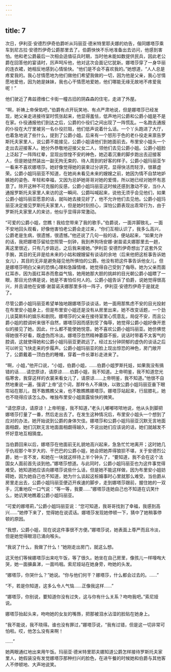 ```yaml
---
---
---
```

title: 7
---





次日，伊利亚·安德烈伊奇伯爵听从玛丽亚·德米特里耶夫娜的劝告，偕同娜塔莎乘车到尼古拉·安德烈伊奇公爵那里去了。伯爵怏怏不乐地准备出去访问，他感到害怕。他和老公爵最后一次相会适值征兵时期，当时他未能如数提供民兵，因此老公爵在回答他的宴请时，厉声呵斥他，他对这次会面记忆犹新。娜塔莎穿了一身华丽的连衣裙，她相反地感到心情愉快。“他们是不会不喜欢我的。”她想道，“人人总是疼爱我的。我心甘情愿地为他们做他们希望我做的一切，因为他是父亲，我心甘情愿地爱他，因为她是妹妹，我也心干情愿地爱她，他们哪能无缘无故地不疼爱我呢！”

他们驶近了弗兹德维仁卡街一幢古旧的阴森森的住宅，走进了外屋。

“啊，祈祷上帝保佑吧，”伯爵有点开玩笑地、有点严肃地说，但是娜塔莎已经发现，她父亲走进接待室时慌张起来，他显得羞怯，低声地问公爵和公爵小姐是不是在家。仆役通报他们到达之后，公爵的仆役们之间出现了一阵慌乱。一名跑去通报的仆役在大厅里被另一名仆役拦阻，他们低声说着什么话。一个丫头跑进了大厅，也着急地说了些什么，提到了公爵小姐。后来有一个怒形于色的老仆役走来禀告罗斯托夫家里人，说公爵不能接见，公爵小姐请他们到她面前去。布里安小姐头一个走出去迎接客人。她分外恭敬地迎接父女二人，领他们去见公爵小姐。公爵小姐脸上泛起了一阵阵红晕，显现出惊惶不安的神色，她迈着沉重的脚步跑出去迎接客人，但是她徒然装出一副无拘无束的、待人周到的好客的样子。公爵小姐玛丽亚乍一看来不喜欢娜塔莎。她好像觉得她的装束过分讲究，显得快活而轻浮，很慕虚荣。公爵小姐玛丽亚不知道，在她尚未看见未来的嫂嫂之前，她因为情不自禁地妒嫉她的姿色、年轻和幸福，又因为忌妒她哥哥对她的爱情，所以她已经对她怀有恶意了。除开这种不可克服的反感，公爵小姐玛丽亚这时候还感到激动不安，当仆人通报罗斯托夫家里人来访的这一瞬间、公爵叫喊起来，说他无须乎会见他们，如果公爵小姐玛丽亚愿意的话，就叫她去接见好了，他不允许他们去见他。公爵小姐玛丽亚决定接见罗斯托夫家里人，但是她时刻担心，深怕公爵表现出乖常行为，由于罗斯托夫家里人的来访，他似乎显得非常激动。

“可爱的公爵小姐，您瞧！我给您带来了我的歌手。”伯爵说，一面并脚致礼，一面不安地回头观看，好像他害怕老公爵会走过来，“你们互相认识了，我多么高兴，公爵老是生病，很遗憾，很遗憾。”他还说了几句一般的话，便站起来，“如果允许的话，我把娜塔莎留给您照管一刻钟，我到养狗场安娜·谢苗诺夫娜那里去一趟，离这里很近，只有几步路远，之后我来接她。”伊利亚·安德烈伊奇想出了这套外交手腕，其目的无非是给未来的小姑和嫂嫂留有谈话的余地（后来他把这桩事告诉她女儿），其目的无非是避免碰见他所惧怕的公爵。他没有把这件事告诉他女儿，但是娜塔莎明白父亲的恐惧心理和急躁情绪，她觉得自己受到了侮辱。她为父亲而面红耳赤，因为面红耳赤而愈益气恼，她用她那大胆的挑衅的目光朝公爵小姐瞟了一眼，那目光仿佛是说，她是不害怕任何人的。公爵小姐告诉了伯爵，说她觉得很高兴，并且请他在安娜·谢苗诺夫娜那里多待一阵子，伊利亚·安德烈伊奇于是就走了。

尽管公爵小姐玛丽亚希望单独地跟娜塔莎谈谈话，她一面用那焦虑不安的目光投射在布里安小姐身上，但是布里安小姐还是没有从房里出来，她不改变话题，一个劲儿谈莫斯科的娱乐和剧院。娜塔莎的父亲在接待室里心慌意乱，局促不安，而且公爵小姐的腔调听来很不自然，娜塔莎因而感到受了侮辱，她觉得公爵小姐好像开恩似的接见了她。因此，什么都不能使她悦意。她不喜欢公爵小姐玛丽亚。她仿佛觉得她很不好看，既虚伪而冷淡。娜塔莎忽然精神萎靡不振，说话时带着不太客气的腔调，这就使得她和公爵小姐玛丽亚更疏远了。经过五分钟阴郁的虚伪的谈话之后可以听见飞快走来的步履声。公爵小姐玛丽亚的脸上现出惊恐的神色，房门敞开了，公爵戴着一顶白色的睡帽，穿着一件长罩衫走进来了。

“啊，小姐，”他开口说，“小姐，伯爵小姐，……伯爵小姐罗斯托娃，如果我没有搞错的话……请您原谅，请原谅……伯爵小姐，我不知道。上帝明鉴，我不知道您光临寒舍，我穿这样的衣裳来看女儿了，请原谅……上帝明鉴，我不知道。”他很不自然地重说一遍，强调“上帝”这个词，那样令人不痛快，以致公爵小姐玛丽亚垂下眼帘站在那儿，既不敢瞧瞧父亲，也不敢瞧瞧娜塔莎。娜塔莎站起来，行屈膝礼，她也不晓得应该怎么办。唯独布里安小姐面露愉快的微笑。

“请您原谅，请原谅！上帝明鉴，我不知道，”老头儿嘟嘟哝哝地说，他从头到脚把娜塔莎打量了一番，然后走出去了。在发生这种情况后，布里安小姐头一个想到了应对的办法，她开始说到公爵的身体欠佳。娜塔莎和公爵小姐玛丽亚沉默无言地面面相觑，她们沉默无言地面面相觑得越久，不说出她们应该说的话，她们就越发不怀好意地互相猜度。

当伯爵回来以后，娜塔莎在他面前无礼貌地高兴起来，急急忙忙地离开；这时她几乎仇视那个年岁大的、干巴巴的公爵小姐，她会把她弄得狼狈不堪，关于安德烈公爵，她一言不发，和她在一块就这样待上半个钟头了，“要知道，我不会在这个法国女人面前首先谈到他。”娜塔莎想道。与此同时，公爵小姐玛丽亚也为这件事觉得难受。她知道她应该向娜塔莎说些什么话，但是她不能这样做，因为布里安小姐妨碍她，因为她自己也不知道，她为什么谈起这桩婚事时心里就那么难受。当伯爵从房里走出去，公爵小姐玛丽亚便迈开疾速的脚步，走到娜塔莎跟前，握住她的一双手，沉重地叹一口气说：“等一等，我要……”娜塔莎连她自己也不知道在讥笑什么，她讥笑地瞧着公爵小姐玛丽亚。

“可爱的娜塔莉，”公爵小姐玛丽亚说：“您可知道，我哥哥找到了幸福，我感到高兴……”她停下来了，觉得她在说谎话。娜塔莎发现她停顿一下，猜中了她稍事停顿的原因。

“我想，公爵小姐，现在说这件事很不方便。”娜塔莎说，她表面上尊严而且冷淡，但是她觉得眼泪已涌向喉头。

“我说了什么，我做了什么！”她刚走出房门，就这么想。

这天他们等候娜塔莎出来吃午饭，等了很久。她坐在自己房里，像孩儿一样嚎啕大哭，她一面擤鼻涕，一面呜咽。索尼娅站在她身旁，吻她的头发。

“娜塔莎，你哭什么？”她说。“你与他们何干？娜塔莎，什么都会过去的。……”

“不，若是你知道，这多么令人气恼……正像我这样……”

“娜塔莎，你别说，要知道你没有过失，这与你有什么关系？吻吻我吧。”索尼娅说。

娜塔莎抬起头来，吻吻她的女友的嘴唇，把那被泪水沾湿的脸贴在她身上。

“我不能说，我不晓得。谁也没有罪过，”娜塔莎说，“我有过错，但是这一切非常可怕啦。哎，他怎么没有来啊！

……”

她两眼通红地出来用午饭。玛丽亚·德米特里耶夫娜知道公爵怎样接待罗斯托夫家里人，她假装没有发觉娜塔莎那种扫兴的脸色，在进午餐的时候她和伯爵与其他客人不停顿地、大声地说笑。